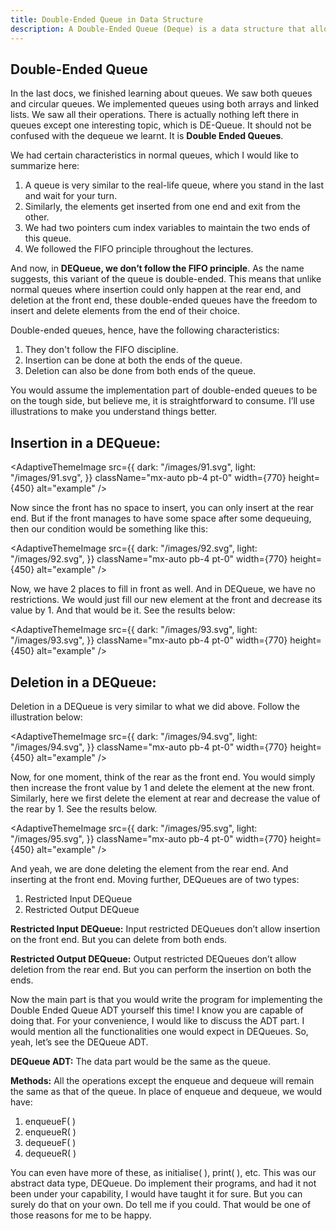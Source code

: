 ```yaml
---
title: Double-Ended Queue in Data Structure
description: A Double-Ended Queue (Deque) is a data structure that allows insertion and deletion of elements from both the front and rear. It offers flexibility for operations at both ends, unlike a regular queue which restricts them to one side.
---
```


## Double-Ended Queue

In the last docs, we finished learning about queues. We saw both queues and circular queues. We implemented queues using both arrays and linked lists. We saw all their operations. There is actually nothing left there in queues except one interesting topic, which is DE-Queue. It should not be confused with the dequeue we learnt. It is **Double Ended Queues**.

We had certain characteristics in normal queues, which I would like to summarize here:

1. A queue is very similar to the real-life queue, where you stand in the last and wait for your turn.
2. Similarly, the elements get inserted from one end and exit from the other. 
3. We had two pointers cum index variables to maintain the two ends of this queue.
4. We followed the FIFO principle throughout the lectures.

And now, in **DEQueue, we don’t follow the FIFO principle**. As the name suggests, this variant of the queue is double-ended. This means that unlike normal queues where insertion could only happen at the rear end, and deletion at the front end, these double-ended queues have the freedom to insert and delete elements from the end of their choice.

Double-ended queues, hence, have the following characteristics:

1. They don't follow the FIFO discipline.
2. Insertion can be done at both the ends of the queue.
3. Deletion can also be done from both ends of the queue.

You would assume the implementation part of double-ended queues to be on the tough side, but believe me, it is straightforward to consume. I’ll use illustrations to make you understand things better.


## Insertion in a DEQueue:

<AdaptiveThemeImage
  src={{
    dark: "/images/91.svg",
    light: "/images/91.svg",
  }}
  className="mx-auto pb-4 pt-0"
  width={770}
  height={450}
  alt="example"
/>

Now since the front has no space to insert, you can only insert at the rear end. But if the front manages to have some space after some dequeuing, then our condition would be something like this:

<AdaptiveThemeImage
  src={{
    dark: "/images/92.svg",
    light: "/images/92.svg",
  }}
  className="mx-auto pb-4 pt-0"
  width={770}
  height={450}
  alt="example"
/>

Now, we have 2 places to fill in front as well. And in DEQueue, we have no restrictions. We would just fill our new element at the front and decrease its value by 1. And that would be it. See the results below:


<AdaptiveThemeImage
  src={{
    dark: "/images/93.svg",
    light: "/images/93.svg",
  }}
  className="mx-auto pb-4 pt-0"
  width={770}
  height={450}
  alt="example"
/>

## Deletion in a DEQueue:
Deletion in a DEQueue is very similar to what we did above. Follow the illustration below:

<AdaptiveThemeImage
  src={{
    dark: "/images/94.svg",
    light: "/images/94.svg",
  }}
  className="mx-auto pb-4 pt-0"
  width={770}
  height={450}
  alt="example"
/>

Now, for one moment, think of the rear as the front end. You would simply then increase the front value by 1 and delete the element at the new front. Similarly, here we first delete the element at rear and decrease the value of the rear by 1. See the results below.

<AdaptiveThemeImage
  src={{
    dark: "/images/95.svg",
    light: "/images/95.svg",
  }}
  className="mx-auto pb-4 pt-0"
  width={770}
  height={450}
  alt="example"
/>

And yeah, we are done deleting the element from the rear end. And inserting at the front end. Moving further, DEQueues are of two types:

1. Restricted Input DEQueue
2. Restricted Output DEQueue

**Restricted Input DEQueue:**
Input restricted DEQueues don’t allow insertion on the front end. But you can delete from both ends.

**Restricted Output DEQueue:**
Output restricted DEQueues don’t allow deletion from the rear end. But you can perform the insertion on both the ends.

Now the main part is that you would write the program for implementing the Double Ended Queue ADT yourself this time! I know you are capable of doing that. For your convenience, I would like to discuss the ADT part. I would mention all the functionalities one would expect in DEQueues. So, yeah, let’s see the DEQueue ADT.

**DEQueue ADT:**
The data part would be the same as the queue. 

**Methods:**
All the operations except the enqueue and dequeue will remain the same as that of the queue. In place of enqueue and dequeue, we would have: 

1. enqueueF( )
2. enqueueR( )
3. dequeueF( )
4. dequeueR( )


You can even have more of these, as initialise( ), print( ), etc. This was our abstract data type, DEQueue. Do implement their programs, and had it not been under your capability, I would have taught it for sure. But you can surely do that on your own. Do tell me if you could. That would be one of those reasons for me to be happy.

